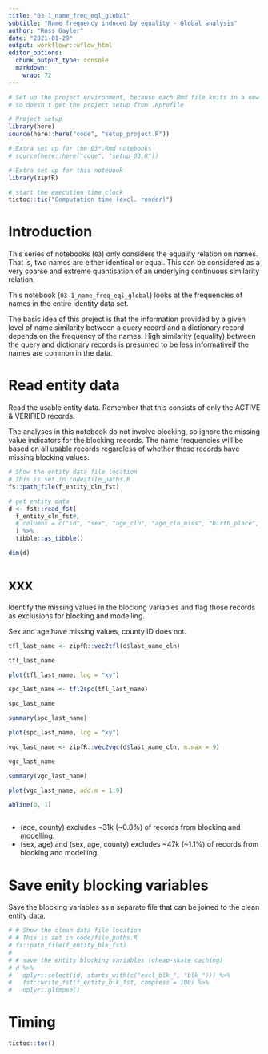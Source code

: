 ```yaml
---
title: "03-1_name_freq_eql_global"
subtitle: "Name frequency induced by equality - Global analysis"
author: "Ross Gayler"
date: "2021-01-29"
output: workflowr::wflow_html
editor_options:
  chunk_output_type: console
  markdown: 
    wrap: 72
---
```


```r
# Set up the project environment, because each Rmd file knits in a new R session
# so doesn't get the project setup from .Rprofile

# Project setup
library(here)
source(here::here("code", "setup_project.R"))

# Extra set up for the 03*.Rmd notebooks
# source(here::here("code", "setup_03.R"))

# Extra set up for this notebook
library(zipfR)

# start the execution time clock
tictoc::tic("Computation time (excl. render)")
```

# Introduction

This series of notebooks (`03`) only considers the equality relation on names.
That is, two names are either identical or equal.
This can be considered as a very coarse and extreme quantisation of an underlying continuous similarity relation.

This notebook (`03-1_name_freq_eql_global`) looks at the frequencies of names in the entire identity data set.

The basic idea of this project is that the information provided by a given level of name similarity between a query record and a dictionary record depends on the frequency of the names.
High similarity (equality) between the query and dictionary records is presumed to be less informativeif the names are common in the data.

# Read entity data

Read the usable entity data. Remember that this consists of only the ACTIVE &
VERIFIED records.

The analyses in this notebook do not involve blocking,
so ignore the missing value indicators for the blocking records.
The name frequencies will be based on all usable records
regardless of whether those records have missing blocking values.

```r
# Show the entity data file location
# This is set in code/file_paths.R
fs::path_file(f_entity_cln_fst)

# get entity data
d <- fst::read_fst(
  f_entity_cln_fst#,
  # columns = c("id", "sex", "age_cln", "age_cln_miss", "birth_place", "county_id")
  ) %>% 
  tibble::as_tibble()

dim(d)
```

# xxx

Identify the missing values in the blocking variables and flag those
records as exclusions for blocking and modelling.

Sex and age have missing values, county ID does not.

```r

tfl_last_name <- zipfR::vec2tfl(d$last_name_cln)

tfl_last_name

plot(tfl_last_name, log = "xy")

spc_last_name <- tfl2spc(tfl_last_name)

spc_last_name

summary(spc_last_name)

plot(spc_last_name, log = "xy")

vgc_last_name <- zipfR::vec2vgc(d$last_name_cln, m.max = 9)

vgc_last_name

summary(vgc_last_name)

plot(vgc_last_name, add.m = 1:9)

abline(0, 1)



```

-   (age, county) excludes \~31k (\~0.8%) of records from blocking and
    modelling.
-   (sex, age) and (sex, age, county) excludes \~47k (\~1.1%) of records
    from blocking and modelling.

# Save enity blocking variables

Save the blocking variables as a separate file that can be joined to the clean entity data.

```r
# # Show the clean data file location
# # This is set in code/file_paths.R
# fs::path_file(f_entity_blk_fst)
# 
# # save the entity blocking variables (cheap-skate caching)
# d %>% 
#   dplyr::select(id, starts_with(c("excl_blk_", "blk_"))) %>% 
#   fst::write_fst(f_entity_blk_fst, compress = 100) %>% 
#   dplyr::glimpse()

```

# Timing {.unnumbered}

```r
tictoc::toc()
```

